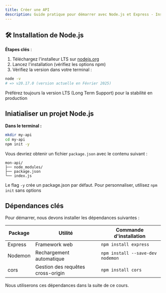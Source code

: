 ```yaml
---
title: Créer une API
description: Guide pratique pour démarrer avec Node.js et Express - Installation des dépendances, initialisation du projet, etc.
---
```


## 🛠️ Installation de Node.js

**Étapes clés** :
1. Téléchargez l'installeur LTS sur [nodejs.org](https://nodejs.org/)
2. Lancez l'installation (vérifiez les options npm)
3. Vérifiez la version dans votre terminal :
```bash
node -v
# => v20.17.0 (version actuelle en Février 2025)
```

<Callout type="info" title="💡 Astuce"> Préférez toujours la version LTS (Long Term Support) pour la stabilité en production</Callout>

## Iniatialiser un projet Node.js

**Dans le terminal :**
```bash
mkdir my-api
cd my-api
npm init -y
```

Vous devriez obtenir un fichier ```package.json``` avec le contenu suivant :

```
mon-api/
├── node_modules/
├── package.json
└── index.js
```

<Callout type="error" title="Attention"> Le flag `-y` crée un package.json par défaut. Pour personnaliser, utilisez `npm init` sans options </Callout>

## Dépendances clés

Pour démarrer, nous devons installer les dépendances suivantes :

| Package | Utilité | Commande d'installation |
| --- | --- | --- |
| Express | Framework web |  ```npm install express``` |
| Nodemon | Rechargement automatique |  ```npm install --save-dev nodemon``` |
| cors | Gestion des requêtes cross-origin |  ```npm install cors``` |


Nous utiliserons ces dépendances dans la suite de ce cours.
